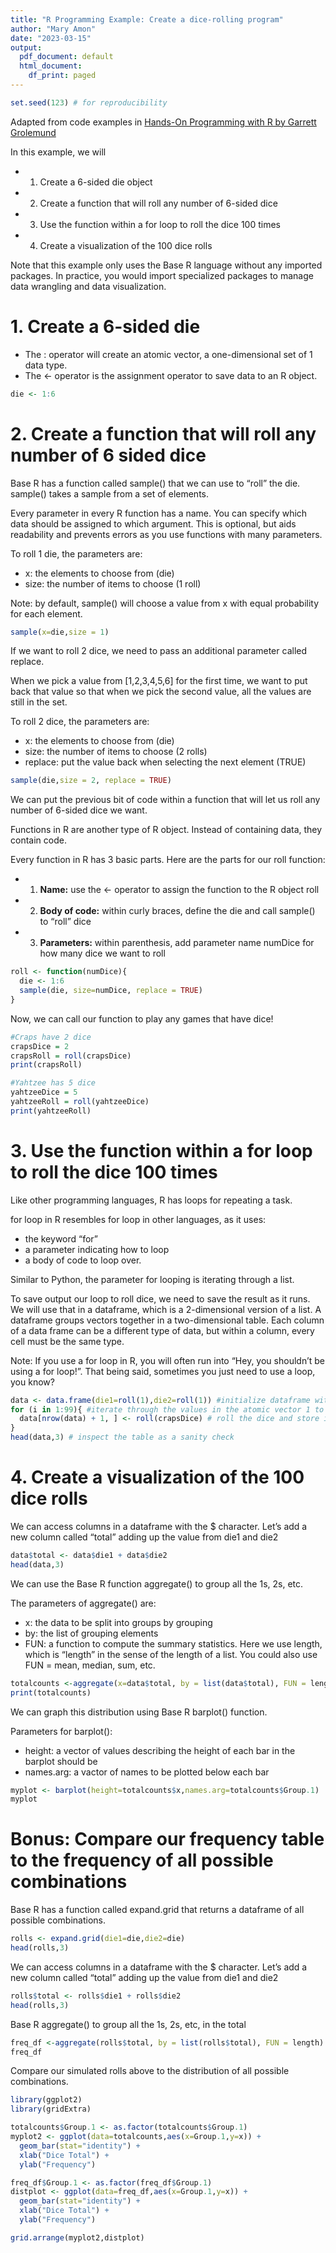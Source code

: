 ```yaml
---
title: "R Programming Example: Create a dice-rolling program"
author: "Mary Amon"
date: "2023-03-15"
output:
  pdf_document: default
  html_document:
    df_print: paged
---
```


```r
set.seed(123) # for reproducibility
```


Adapted from code examples in [Hands-On Programming with R by Garrett Grolemund](https://rstudio-education.github.io/hopr/)

In this example, we will

* 1. Create a 6-sided die object
* 2. Create a function that will roll any number of 6-sided dice
* 3. Use the function within a for loop to roll the dice 100 times
* 4. Create a visualization of the 100 dice rolls

Note that this example only uses the Base R language without any imported packages.
In practice, you would import specialized packages to manage data wrangling and data visualization.

# 1. Create a 6-sided die

* The : operator will create an atomic vector, a one-dimensional set of 1 data type.
* The <- operator is the assignment operator to save data to an R object.

```r
die <- 1:6
```

# 2. Create a function that will roll any number of 6 sided dice

Base R has a function called sample() that we can use to "roll" the die.
sample() takes a sample from a set of elements.

Every parameter in every R function has a name. You can specify which data should be assigned to which argument. This is optional, but aids readability and prevents errors as you use functions with many parameters. 

To roll 1 die, the parameters are:

* x: the elements to choose from (die)
* size: the number of items to choose (1 roll)

Note: by default, sample() will choose a value from x with equal probability for each element. 

```r
sample(x=die,size = 1)
```

If we want to roll 2 dice, we need to pass an additional parameter called replace.

When we pick a value from [1,2,3,4,5,6] for the first time, we want to put back that value so that when we pick the second value, all the values are still in the set. 

To roll 2 dice, the parameters are: 

* x: the elements to choose from (die)
* size: the number of items to choose (2 rolls)
* replace: put the value back when selecting the next element (TRUE)

```r
sample(die,size = 2, replace = TRUE)
```

We can put the previous bit of code within a function that will let us roll any number of 6-sided dice we want. 

Functions in R are another type of R object. Instead of containing data, they contain code.

Every function in R has 3 basic parts. Here are the parts for our roll function:

* 1. **Name:** use the <- operator to assign the function to the R object roll
* 2. **Body of code:** within curly braces, define the die and call sample() to "roll" dice
* 3. **Parameters:** within parenthesis, add parameter name numDice for how many dice we want to roll

```r
roll <- function(numDice){
  die <- 1:6
  sample(die, size=numDice, replace = TRUE)
}
```

Now, we can call our function to play any games that have dice!

```r
#Craps have 2 dice
crapsDice = 2
crapsRoll = roll(crapsDice)
print(crapsRoll)
```

```r
#Yahtzee has 5 dice
yahtzeeDice = 5
yahtzeeRoll = roll(yahtzeeDice)
print(yahtzeeRoll)
```

# 3. Use the function within a for loop to roll the dice 100 times

Like other programming languages, R has loops for repeating a task.

for loop in R resembles for loop in other languages, as it uses:

* the keyword "for"
* a parameter indicating how to loop
* a body of code to loop over. 

Similar to Python, the parameter for looping is iterating through a list. 

To save output our loop to roll dice, we need to save the result as it runs. We will use that in a dataframe, which is a 2-dimensional version of a list. A dataframe groups vectors together in a two-dimensional table. Each column of a data frame can be a different type of data, but within a column, every cell must be the same type. 

Note: If you use a for loop in R, you will often run into "Hey, you shouldn't be using a for loop!". That being said, sometimes you just need to use a loop, you know?

```r
data <- data.frame(die1=roll(1),die2=roll(1)) #initialize dataframe with 1 roll
for (i in 1:99){ #iterate through the values in the atomic vector 1 to 100
  data[nrow(data) + 1, ] <- roll(crapsDice) # roll the dice and store it in the next row
}
head(data,3) # inspect the table as a sanity check
```

# 4. Create a visualization of the 100 dice rolls

We can access columns in a dataframe with the $ character.
Let's add a new column called "total" adding up the value from die1 and die2

```r
data$total <- data$die1 + data$die2
head(data,3)
```

We can use the Base R function aggregate() to group all the 1s, 2s, etc.

The parameters of aggregate() are:

* x: the data to be split into groups by grouping
* by: the list of grouping elements
* FUN: a function to compute the summary statistics. Here we use length, which is "length" in the sense of the length of a list. You could also use FUN = mean, median, sum, etc. 

```r
totalcounts <-aggregate(x=data$total, by = list(data$total), FUN = length)
print(totalcounts)
```

We can graph this distribution using Base R barplot() function. 

Parameters for barplot():

* height: a vector of values describing the height of each bar in the barplot should be
* names.arg: a vactor of names to be plotted below each bar

```r
myplot <- barplot(height=totalcounts$x,names.arg=totalcounts$Group.1)
myplot
```


# Bonus: Compare our frequency table to the frequency of all possible combinations

Base R has a function called expand.grid that returns a dataframe of all possible combinations.

```r
rolls <- expand.grid(die1=die,die2=die)
head(rolls,3)
```

We can access columns in a dataframe with the $ character.
Let's add a new column called "total" adding up the value from die1 and die2

```r
rolls$total <- rolls$die1 + rolls$die2
head(rolls,3)
```

Base R aggregate() to group all the 1s, 2s, etc, in the total
```r
freq_df <-aggregate(rolls$total, by = list(rolls$total), FUN = length)
freq_df
```

Compare our simulated rolls above to the distribution of all possible combinations.

```r
library(ggplot2)
library(gridExtra)

totalcounts$Group.1 <- as.factor(totalcounts$Group.1)
myplot2 <- ggplot(data=totalcounts,aes(x=Group.1,y=x)) + 
  geom_bar(stat="identity") +
  xlab("Dice Total") +
  ylab("Frequency")

freq_df$Group.1 <- as.factor(freq_df$Group.1)
distplot <- ggplot(data=freq_df,aes(x=Group.1,y=x)) +
  geom_bar(stat="identity") +
  xlab("Dice Total") +
  ylab("Frequency")

grid.arrange(myplot2,distplot)
```

